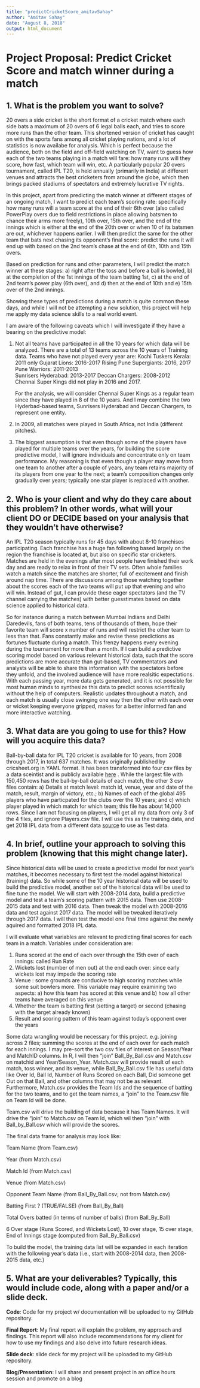 ```yaml
---
title: "predictCricketScore_amitavSahay"
author: "Amitav Sahay"
date: "August 8, 2018"
output: html_document
---
```


# Project Proposal: Predict Cricket Score and match winner during a match

## 1. What is the problem you want to solve?
20 overs a side cricket is the short format of a cricket match where each side bats a maximum of 20 overs of 6 legal balls each, and tries to score more runs than the other team. This shortened version of cricket has caught on with the sports fans among all cricket playing nations, and a lot of statistics is now availabe for analysis. Which is perfect because the audience, both on the field and off-field watching on TV, want to guess how each of the two teams playing in a match will fare: how many runs will they score, how fast, which team will win, etc. A particularly popular 20 overs tournament, called IPL T20, is held annually (primarily in India) at different venues and attracts the best cricketers from around the globe, which then brings packed stadiums of spectators and extremely lucrative TV rights.

In this project, apart from predicting the match winner at different stages of an ongoing match, I want to predict each team's scoring rate: specifically how many runs will a team score at the end of their 6th over (also called PowerPlay overs due to field restrictions in place allowing batsmen to chance their arms more freely), 10th over, 15th over, and the end of the innings which is either at the end of the 20th over or when 10 of its batsmen are out, whichever happens earlier. I will then predict the same for the other team that bats next chasing its opponent's final score: predict the runs it will end up with based on the 2nd team's chase at the end of 6th, 10th and 15th overs.

Based on prediction for runs and other parameters, I will predict the match winner at these stages: a) right after the toss and before a ball is bowled, b) at the completion of the 1st innings of the team batting 1st, c) at the end of 2nd team's power play (6th over), and d) then at the end of 10th and e) 15th over of the 2nd innings. 

Showing these types of predictions during a match is quite common these days, and while I will not be attempting a new solution, this project will help me apply my data science skills to a real world event. 

I am aware of the following caveats which I will investigate if they have a bearing on the predictive model:

  1. Not all teams have participated in all the 10 years for which data will be analyzed. There are a total of 13 teams across the 10 years of Training data. Teams who have not played every year are: 
        Kochi Tuskers Kerala:     2011  only 
        Gujarat Lions:            2016-2017
        Rising Pune Supergiants:  2016, 2017        Pune Warriors:      2011-2013  
        Sunrisers Hyderabad:      2013-2017         Deccan Chargers:    2008-2012  
        Chennai Super Kings did not play in 2016 and 2017. 
        
        For the analysis, we will consider Chennai Super Kings as a regular team since they have played in 8 of the 10 years. And I may combine the two Hyderbad-based teams, Sunrisers Hyderabad and Deccan Chargers, to represent one entity.
        
  2. In 2009, all matches were played in South Africa, not India (different pitches).  
  
  3. The biggest assumption is that even though some of the players have played for multiple teams over the years, for building the score predictive model, I will ignore individuals and concentrate only on team performance. My reasoning is that even though a player may move from one team to another after a couple of years, any team retains majority of its players from one year to the next; a team's composition changes only gradually over years; typically one star player is replaced with another. 

## 2. Who is your client and why do they care about this problem? In other words, what will your client DO or DECIDE based on your analysis that they wouldn’t have otherwise?
An IPL T20 season typically runs for 45 days with about 8-10 franchises participating. Each franchise has a huge fan following based largely on the region the franchise is located at, but also on specific star cricketers. Matches are held in the evenings after most people have finished their work day and are ready to relax in front of their TV sets. Often whole families watch a match since the matches are shorter, full of excitement and finish around nap time. There are discussions among those watching together about the scores each of the two teams will put up that evening and who will win. Instead of gut, I can provide these eager spectators (and the TV channel carrying the matches) with better guesstimates based on data science applied to historical data. 

So for instance during a match between Mumbai Indians and Delhi Daredevils, fans of both teams, tens of thousands of them, hope their favorite team will score x number of runs and will restrict the other team to less than that. Fans constantly make and revise these predictions as fortunes fluctuate during a match. This frenzy happens every evening during the tournament for more than a month. If I can build a predictive scoring model based on various relevant historical data, such that the score predictions are more accurate than gut-based, TV commentators and analysts will be able to share this information with the spectators before they unfold, and the involved audience will have more realsitic expectations. With each passing year, more data gets generated, and it is not possible for most human minds to synthesize this data to predict scores scientifically without the help of computers. Realistic updates throughout a match, and each match is usually close swinging one way then the other with each over or wicket keeping everyone gripped, makes for a better informed fan and more interactive watching. 

## 3. What data are you going to use for this? How will you acquire this data?
Ball-by-ball data for IPL T20 cricket is available for 10 years, from 2008 through 2017, in total 637 matches. It was originally published by cricsheet.org in YAML format. It has been transformed into four csv files by a data sceintist and is publicly available [here](https://data.world/raghu543/ipl-data-till-2017) . While the largest file with 150,450 rows has the ball-by-ball details of each match, the other 3 csv files contain: a) Details at match level: match id, venue, year and date of the match, result, margin of victory, etc.; b) Names of each of the global 495 players who have particpated for the clubs over the 10 years; and c) which player played in which match for which team; this file has about 14,000 rows. Since I am not focusing on players, I will get all my data from only 3 of the 4  files, and ignore Players.csv file. I will use this as the training data, and get 2018 IPL data from a different data [source](https://www.kaggle.com/nowke9/ipldata/insights) to use as Test data. 

## 4. In brief, outline your approach to solving this problem (knowing that this might change later).
Since historical data will be used to create a predictive model for next year's matches, it becomes necessary to first test the model against historical (training) data. So while some of the 10 year historical data will be used to build the predictive model, another set of the historical data will be used to fine tune the model. We will start with 2008-2014 data, build a predictive model and test a team's scoring pattern with 2015 data. Then use 2008-2015 data and test with 2016 data. Then tweak the model with 2008-2016 data and test against 2017 data. The model will be tweaked iteratively through 2017 data. I will then test the model one final time against the newly aquired and formatted 2018 IPL data. 

I will evaluate what variables are relevant to predicting final scores for each team in a match. Variables under consideration are: 

  1. Runs scored at the end of each over through the 15th over of each innings: called Run Rate
  2. Wickets lost (number of men out) at the end each over: since early wickets lost may impede the scoring rate
  3. Venue : some grounds are conducive to high scoring matches while some suit bowlers more. This variable may require examining two aspects: a) how this team has scored at this venue and b) how all other teams have averaged on this venue
  4. Whether the team is batting first (setting a target) or second (chasing with the target already known)
  5. Result and scoring pattern of this team against today's opponent over the years
  
Some data wrangling would be necessary for this project. e.g. joining across 2 files; summing the scores at the end of each over for each match for each innings. I may pre-sort the two csv files of interest on Season/Year and MatchID columns. In R, I  will then "join" Ball_By_Ball.csv and Match.csv on matchid and Year/Season_Year. Match.csv will provide result of each match, toss winner, and its venue, while Ball_By_Ball.csv file has useful data like Over Id, Ball Id, Number of Runs Scored on each Ball, Did someone get Out on that Ball, and other columns that may not be as relevant. Furthermore, Match.csv provides the Team Ids and the sequence of batting for the two teams, and to get the team names, a "join" to the Team.csv file on Team Id will be done. 

Team.csv will drive the building of data because it has Team Names. It will drive the "join" to Match.csv on Team Id, which wil then "join" with Ball_by_Ball.csv which will provide the scores. 

The final data frame for analysis may look like:

  Team Name                                           (from Team.csv)
  
  Year                                                (from Match.csv)
  
  Match Id                                            (from Match.csv)
  
  Venue                                               (from Match.csv)
  
  Opponent Team Name                                  (from Ball_By_Ball.csv; not from Match.csv)
  
  Batting First ? (TRUE/FALSE)                        (from Ball_By_Ball)
  
  Total Overs batted (in terms of number of balls)    (from Ball_By_Ball)
  
  6 Over stage (Runs Scored, and Wickets Lost), 10 over stage, 15 over stage, End of Innings stage  (computed from Ball_By_Ball.csv)
  
  
  To build the model, the training data list will be expanded in each iteration with the following year's data (i.e., start with 2008-2014 data, then 2008-2015 data, etc.)
  
## 5. What are your deliverables? Typically, this would include code, along with a paper and/or a slide deck.
 **Code**: Code for my project w/ documentation will be uploaded to my GitHub repository.
  
**Final Report**: My final report will explain the problem, my approach and findings. This report will also include recommendations for my client for how to use my findings and also delve into future research ideas.

**Slide deck**: slide deck for my project will be uploaded to my GitHub repository.

**Blog/Presentation**:	I will share and present project in an office hours session and promote on a blog

